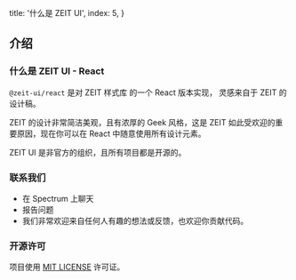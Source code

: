 
  title: '什么是 ZEIT UI',
  index: 5,
}


## 介绍

### 什么是 ZEIT UI - React

`@zeit-ui/react` 是对 <Link rel="nofollow" target="_blank" pure href="https://github.com/zeit-ui/zeit-style">ZEIT 样式库</Link> 的一个 React 版本实现，
灵感来自于 <Link rel="nofollow" target="_blank" pure href="https://zeit.co/design">ZEIT 的设计稿</Link>。

ZEIT 的设计非常简洁美观，且有浓厚的 Geek 风格，这是 ZEIT 如此受欢迎的重要原因，现在你可以在 React 中随意使用所有设计元素。

ZEIT UI 是非官方的组织，且所有项目都是开源的。

<Spacer y={3} />

### 联系我们

- <Link pure color target="_blank" rel="nofollow" href="https://spectrum.chat/zeit-ui/general?tab=posts">在 Spectrum 上聊天</Link>
- <Link pure color target="_blank" rel="nofollow" href="https://github.com/zeit-ui/react/issues/new">报告问题</Link>
- 我们非常欢迎来自任何人有趣的想法或反馈，也欢迎你贡献代码。

<Spacer y={3} />

### 开源许可

项目使用 [MIT LICENSE](https://github.com/zeit-ui/react/blob/master/LICENSE) 许可证。

